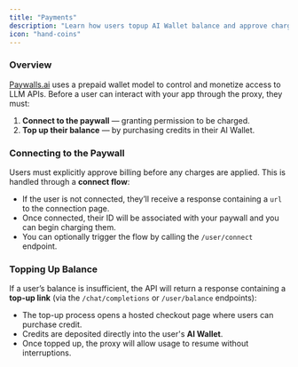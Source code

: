 ```yaml
---
title: "Payments"
description: "Learn how users topup AI Wallet balance and approve charging."
icon: "hand-coins"
---
```


### Overview

[Paywalls.ai](http://Paywalls.ai) uses a prepaid wallet model to control and monetize access to LLM APIs. Before a user can interact with your app through the proxy, they must:

1. **Connect to the paywall** — granting permission to be charged.
2. **Top up their balance** — by purchasing credits in their AI Wallet.

### Connecting to the Paywall

Users must explicitly approve billing before any charges are applied. This is handled through a **connect flow**:

- If the user is not connected, they’ll receive a response containing a `url` to the connection page.
- Once connected, their ID will be associated with your paywall and you can begin charging them.
- You can optionally trigger the flow by calling the `/user/connect` endpoint.

### Topping Up Balance

If a user’s balance is insufficient, the API will return a response containing a **top-up link** (via the `/chat/completions` or `/user/balance` endpoints):

- The top-up process opens a hosted checkout page where users can purchase credit.
- Credits are deposited directly into the user's **AI Wallet**.
- Once topped up, the proxy will allow usage to resume without interruptions.